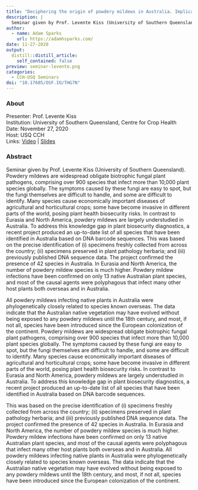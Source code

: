 ```yaml
---
title: "Deciphering the origin of powdery mildews in Australia. Implications for plant biosecurity"
description: |
  Seminar given by Prof. Levente Kiss (University of Southern Queensland). Powdery mildews are widespread obligate biotrophic fungal plant pathogens, comprising over 900 species that infect more than 10,000 plant species globally. The symptoms caused by these fungi are easy to spot, but the fungi themselves are difficult to handle, and some are difficult to identify. 
author:
  - name: Adam Sparks
    url: https://adamhsparks.com/
date: 11-27-2020
output:
  distill::distill_article:
    self_contained: false
preview: seminar-levente.png
categories:
  - CCH-USQ Seminars
doi: "10.17605/OSF.IO/THG7N"
---
```


### About

Presenter: Prof. Levente Kiss\
Institution: University of Southern Queensland, Centre for Crop Health\
Date: November 27, 2020\
Host: USQ CCH \
Links: [Video](https://youtu.be/5rug_0Tr6Ew) \| [Slides](https://doi.org/10.17605/OSF.IO/THG7N)

### Abstract

Seminar given by Prof. Levente Kiss (University of Southern Queensland).
Powdery mildews are widespread obligate biotrophic fungal plant pathogens, comprising over 900 species that infect more than 10,000 plant species globally.
The symptoms caused by these fungi are easy to spot, but the fungi themselves are difficult to handle, and some are difficult to identify.
Many species cause economically important diseases of agricultural and horticultural crops; some have become invasive in different parts of the world, posing plant health biosecurity risks.
In contrast to Eurasia and North America, powdery mildews are largely understudied in Australia.
To address this knowledge gap in plant biosecurity diagnostics, a recent project produced an up-to-date list of all species that have been identified in Australia based on DNA barcode sequences.
This was based on the precise identification of (i) specimens freshly collected from across the country; (ii) specimens preserved in plant pathology herbaria; and (iii) previously published DNA sequence data.
The project confirmed the presence of 42 species in Australia.
In Eurasia and North America, the number of powdery mildew species is much higher.
Powdery mildew infections have been confirmed on only 13 native Australian plant species, and most of the causal agents were polyphagous that infect many other host plants both overseas and in Australia.

All powdery mildews infecting native plants in Australia were phylogenetically closely related to species known overseas.
The data indicate that the Australian native vegetation may have evolved without being exposed to any powdery mildews until the 18th century, and most, if not all, species have been introduced since the European colonization of the continent.
Powdery mildews are widespread obligate biotrophic fungal plant pathogens, comprising over 900 species that infect more than 10,000 plant species globally.
The symptoms caused by these fungi are easy to spot, but the fungi themselves are difficult to handle, and some are difficult to identify.
Many species cause economically important diseases of agricultural and horticultural crops; some have become invasive in different parts of the world, posing plant health biosecurity risks.
In contrast to Eurasia and North America, powdery mildews are largely understudied in Australia.
To address this knowledge gap in plant biosecurity diagnostics, a recent project produced an up-to-date list of all species that have been identified in Australia based on DNA barcode sequences.

This was based on the precise identification of (i) specimens freshly collected from across the country; (ii) specimens preserved in plant pathology herbaria; and (iii) previously published DNA sequence data.
The project confirmed the presence of 42 species in Australia.
In Eurasia and North America, the number of powdery mildew species is much higher.
Powdery mildew infections have been confirmed on only 13 native Australian plant species, and most of the causal agents were polyphagous that infect many other host plants both overseas and in Australia.
All powdery mildews infecting native plants in Australia were phylogenetically closely related to species known overseas.
The data indicate that the Australian native vegetation may have evolved without being exposed to any powdery mildews until the 18th century, and most, if not all, species have been introduced since the European colonization of the continent.
